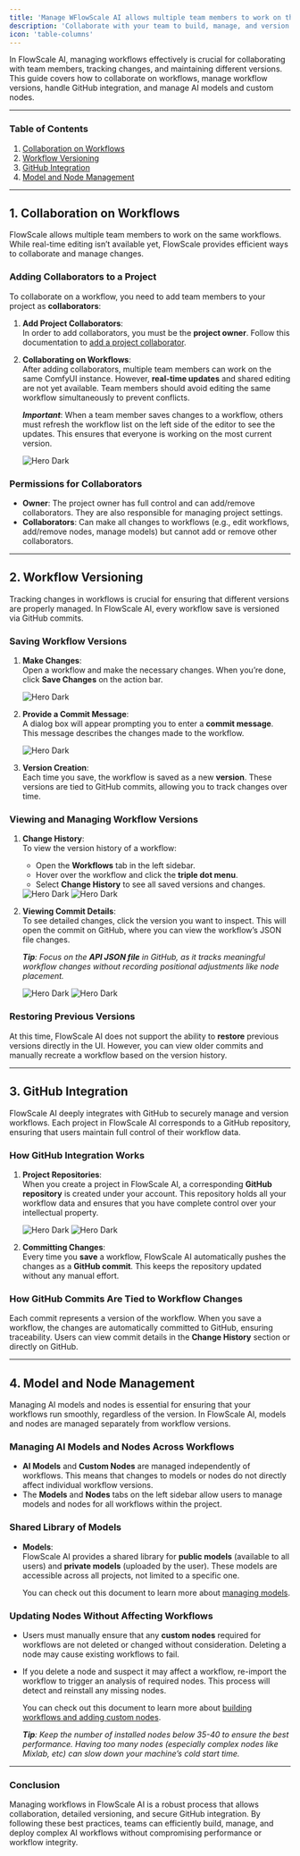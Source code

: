 ```yaml
---
title: 'Manage WFlowScale AI allows multiple team members to work on the same workflows. While real-time editing isn't available yet, FlowScale AI provides efficient ways to collaborate and manage changes.rkflows'
description: 'Collaborate with your team to build, manage, and version your workflows.'
icon: 'table-columns'
---
```


In FlowScale AI, managing workflows effectively is crucial for collaborating with team members, tracking changes, and maintaining different versions. This guide covers how to collaborate on workflows, manage workflow versions, handle GitHub integration, and manage AI models and custom nodes.

---

### **Table of Contents**
1. [Collaboration on Workflows](#1-collaboration-on-workflows)
2. [Workflow Versioning](#2-workflow-versioning)
3. [GitHub Integration](#3-github-integration)
4. [Model and Node Management](#4-model-and-node-management)

---

## 1. **Collaboration on Workflows**

FlowScale allows multiple team members to work on the same workflows. While real-time editing isn’t available yet, FlowScale provides efficient ways to collaborate and manage changes.

### **Adding Collaborators to a Project**
To collaborate on a workflow, you need to add team members to your project as **collaborators**:
1. **Add Project Collaborators**:  
   In order to add collaborators, you must be the **project owner**. Follow this documentation to [add a project collaborator](/get-started/setup#4-collaborator-management).
   
2. **Collaborating on Workflows**:  
   After adding collaborators, multiple team members can work on the same ComfyUI instance. However, **real-time updates** and shared editing are not yet available. Team members should avoid editing the same workflow simultaneously to prevent conflicts.

   _**Important**_: When a team member saves changes to a workflow, others must refresh the workflow list on the left side of the editor to see the updates. This ensures that everyone is working on the most current version.

    <Frame caption="Refresh Workflows" style={{marginBottom: '10px', width: '70%'}}>
      <img
          className="block"
          src="/images/manage/refresh-workflows.png"
          alt="Hero Dark"
      />
    </Frame>

### **Permissions for Collaborators**
- **Owner**: The project owner has full control and can add/remove collaborators. They are also responsible for managing project settings.
- **Collaborators**: Can make all changes to workflows (e.g., edit workflows, add/remove nodes, manage models) but cannot add or remove other collaborators.

---

## 2. **Workflow Versioning**

Tracking changes in workflows is crucial for ensuring that different versions are properly managed. In FlowScale AI, every workflow save is versioned via GitHub commits.

### **Saving Workflow Versions**
1. **Make Changes**:  
   Open a workflow and make the necessary changes. When you’re done, click **Save Changes** on the action bar.
   
   <Frame caption="Action Bar" style={{marginBottom: '10px'}}>
      <img
          className="block"
          src="/images/manage/actions-bar.png"
          alt="Hero Dark"
      />
   </Frame>

2. **Provide a Commit Message**:  
   A dialog box will appear prompting you to enter a **commit message**. This message describes the changes made to the workflow.
   
   <Frame caption="Commit Message" style={{marginBottom: '10px'}}>
      <img
          className="block"
          src="/images/manage/commit-message-modal.png"
          alt="Hero Dark"
      />
   </Frame>

3. **Version Creation**:  
   Each time you save, the workflow is saved as a new **version**. These versions are tied to GitHub commits, allowing you to track changes over time.

### **Viewing and Managing Workflow Versions**
1. **Change History**:  
   To view the version history of a workflow:
   - Open the **Workflows** tab in the left sidebar.
   - Hover over the workflow and click the **triple dot menu**.
   - Select **Change History** to see all saved versions and changes.

   <Frame caption="Change History Option" style={{marginBottom: '10px', width: '60%'}}>
      <img
          className="block"
          src="/images/manage/change-history-options.png"
          alt="Hero Dark"
      />
   </Frame>
   <Frame caption="Change History" style={{marginBottom: '10px'}}>
      <img
          className="block"
          src="/images/manage/change-history-modal.png"
          alt="Hero Dark"
      />
   </Frame>

2. **Viewing Commit Details**:  
   To see detailed changes, click the version you want to inspect. This will open the commit on GitHub, where you can view the workflow’s JSON file changes. 
   
   _**Tip**: Focus on the **API JSON file** in GitHub, as it tracks meaningful workflow changes without recording positional adjustments like node placement._

   <Frame caption="View Commit" style={{marginBottom: '10px'}}>
      <img
          className="block"
          src="/images/manage/view-version.png"
          alt="Hero Dark"
      />
   </Frame>
   <Frame caption="Commit Details" style={{marginBottom: '10px'}}>
      <img
          className="block"
          src="/images/manage/git-commit-diff.png"
          alt="Hero Dark"
      />
   </Frame>

### **Restoring Previous Versions**
At this time, FlowScale AI does not support the ability to **restore** previous versions directly in the UI. However, you can view older commits and manually recreate a workflow based on the version history.

---

## 3. **GitHub Integration**

FlowScale AI deeply integrates with GitHub to securely manage and version workflows. Each project in FlowScale AI corresponds to a GitHub repository, ensuring that users maintain full control of their workflow data.

### **How GitHub Integration Works**
1. **Project Repositories**:  
   When you create a project in FlowScale AI, a corresponding **GitHub repository** is created under your account. This repository holds all your workflow data and ensures that you have complete control over your intellectual property.

   <Frame caption="View GitHub Repo" style={{marginBottom: '10px'}}>
      <img
          className="block"
          src="/images/manage/view-on-github-button.png"
          alt="Hero Dark"
      />
   </Frame>
   <Frame caption="Commit Details" style={{marginBottom: '10px'}}>
      <img
          className="block"
          src="/images/manage/github-repo.png"
          alt="Hero Dark"
      />
   </Frame>

2. **Committing Changes**:  
   Every time you **save** a workflow, FlowScale AI automatically pushes the changes as a **GitHub commit**. This keeps the repository updated without any manual effort.

### **How GitHub Commits Are Tied to Workflow Changes**
Each commit represents a version of the workflow. When you save a workflow, the changes are automatically committed to GitHub, ensuring traceability. Users can view commit details in the **Change History** section or directly on GitHub.

---

## 4. **Model and Node Management**

Managing AI models and nodes is essential for ensuring that your workflows run smoothly, regardless of the version. In FlowScale AI, models and nodes are managed separately from workflow versions.

### **Managing AI Models and Nodes Across Workflows**
- **AI Models** and **Custom Nodes** are managed independently of workflows. This means that changes to models or nodes do not directly affect individual workflow versions.
- The **Models** and **Nodes** tabs on the left sidebar allow users to manage models and nodes for all workflows within the project.

### **Shared Library of Models**
- **Models**:  
   FlowScale AI provides a shared library for **public models** (available to all users) and **private models** (uploaded by the user). These models are accessible across all projects, not limited to a specific one.
   
   You can check out this document to learn more about [managing models](/get-started/manage#managing-ai-models-and-nodes-across-workflows).

### **Updating Nodes Without Affecting Workflows**
- Users must manually ensure that any **custom nodes** required for workflows are not deleted or changed without consideration. Deleting a node may cause existing workflows to fail.
- If you delete a node and suspect it may affect a workflow, re-import the workflow to trigger an analysis of required nodes. This process will detect and reinstall any missing nodes.

   You can check out this document to learn more about [building workflows and adding custom nodes](/get-started/build#step-by-step-instructions-for-building-a-new-workflow-from-scratch).

   _**Tip**: Keep the number of installed nodes below 35-40 to ensure the best performance. Having too many nodes (especially complex nodes like Mixlab, etc) can slow down your machine’s cold start time._

---

### **Conclusion**

Managing workflows in FlowScale AI is a robust process that allows collaboration, detailed versioning, and secure GitHub integration. By following these best practices, teams can efficiently build, manage, and deploy complex AI workflows without compromising performance or workflow integrity.